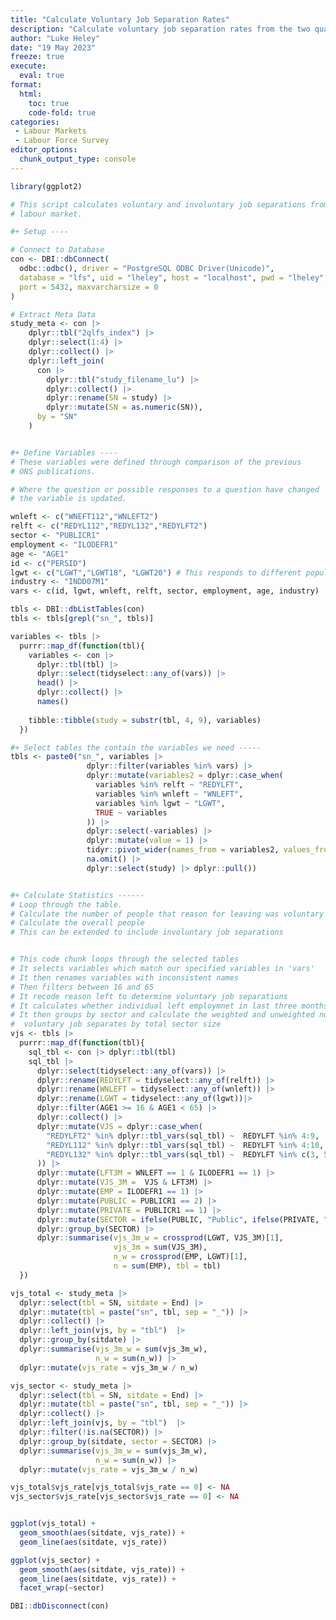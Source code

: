 ```yaml
---
title: "Calculate Voluntary Job Separation Rates"
description: "Calculate voluntary job separation rates from the two quarter labour force survey"
author: "Luke Heley"
date: "19 May 2023"
freeze: true
execute:
  eval: true
format:
  html:
    toc: true
    code-fold: true
categories:
 - Labour Markets
 - Labour Force Survey
editor_options:
  chunk_output_type: console
---
```


```r
library(ggplot2)

# This script calculates voluntary and involuntary job separations from the 
# labour market. 

#+ Setup ----

# Connect to Database
con <- DBI::dbConnect(
  odbc::odbc(), driver = "PostgreSQL ODBC Driver(Unicode)", 
  database = "lfs", uid = "lheley", host = "localhost", pwd = "lheley", 
  port = 5432, maxvarcharsize = 0
)

# Extract Meta Data
study_meta <- con |> 
    dplyr::tbl("2qlfs_index") |>
    dplyr::select(1:4) |>
    dplyr::collect() |>
    dplyr::left_join(
      con |>
        dplyr::tbl("study_filename_lu") |>
        dplyr::collect() |>
        dplyr::rename(SN = study) |>
        dplyr::mutate(SN = as.numeric(SN)),
      by = "SN"
    )


#+ Define Variables ----
# These variables were defined through comparison of the previous
# ONS publications. 

# Where the question or possible responses to a question have changed
# the variable is updated. 

wnleft <- c("WNEFT112","WNLEFT2")
relft <- c("REDYL112","REDYL132","REDYLFT2")
sector <- "PUBLICR1"
employment <- "ILODEFR1"
age <- "AGE1"
id <- c("PERSID")
lgwt <- c("LGWT","LGWT18", "LGWT20") # This responds to different population weights.
industry <- "INDD07M1"
vars <- c(id, lgwt, wnleft, relft, sector, employment, age, industry)

tbls <- DBI::dbListTables(con)
tbls <- tbls[grepl("sn_", tbls)]

variables <- tbls |>
  purrr::map_df(function(tbl){
    variables <- con |>
      dplyr::tbl(tbl) |>
      dplyr::select(tidyselect::any_of(vars)) |>
      head() |>
      dplyr::collect() |>
      names()
    
    tibble::tibble(study = substr(tbl, 4, 9), variables)
  })

#+ Select tables the contain the variables we need -----
tbls <- paste0("sn_", variables |> 
                 dplyr::filter(variables %in% vars) |>
                 dplyr::mutate(variables2 = dplyr::case_when(
                   variables %in% relft ~ "REDYLFT",
                   variables %in% wnleft ~ "WNLEFT",
                   variables %in% lgwt ~ "LGWT",
                   TRUE ~ variables
                 )) |>
                 dplyr::select(-variables) |>
                 dplyr::mutate(value = 1) |>
                 tidyr::pivot_wider(names_from = variables2, values_from = value)  |>
                 na.omit() |>
                 dplyr::select(study) |> dplyr::pull())


#+ Calculate Statistics ------
# Loop through the table. 
# Calculate the number of people that reason for leaving was voluntary separation
# Calculate the overall people
# This can be extended to include involuntary job separations


# This code chunk loops through the selected tables
# It selects variables which match our specified variables in 'vars'
# It then renames variables with inconsistent names
# Then filters between 16 and 65
# It recode reason left to determine voluntary job separations
# It calculates whether individual left employmnet in last three months
# It then groups by sector and calculate the weighted and unweighted number of 
#  voluntary job separates by total sector size
vjs <- tbls |>
  purrr::map_df(function(tbl){
    sql_tbl <- con |> dplyr::tbl(tbl) 
    sql_tbl |>
      dplyr::select(tidyselect::any_of(vars)) |>
      dplyr::rename(REDYLFT = tidyselect::any_of(relft)) |>
      dplyr::rename(WNLEFT = tidyselect::any_of(wnleft)) |>
      dplyr::rename(LGWT = tidyselect::any_of(lgwt))|>
      dplyr::filter(AGE1 >= 16 & AGE1 < 65) |>
      dplyr::collect() |>
      dplyr::mutate(VJS = dplyr::case_when(
        "REDYLFT2" %in% dplyr::tbl_vars(sql_tbl) ~  REDYLFT %in% 4:9,
        "REDYL112" %in% dplyr::tbl_vars(sql_tbl) ~  REDYLFT %in% 4:10,
        "REDYL132" %in% dplyr::tbl_vars(sql_tbl) ~  REDYLFT %in% c(3, 5:11)
      )) |>
      dplyr::mutate(LFT3M = WNLEFT == 1 & ILODEFR1 == 1) |> 
      dplyr::mutate(VJS_3M =  VJS & LFT3M) |>
      dplyr::mutate(EMP = ILODEFR1 == 1) |>
      dplyr::mutate(PUBLIC = PUBLICR1 == 2) |>
      dplyr::mutate(PRIVATE = PUBLICR1 == 1) |>
      dplyr::mutate(SECTOR = ifelse(PUBLIC, "Public", ifelse(PRIVATE, "Private", NA))) |>
      dplyr::group_by(SECTOR) |>
      dplyr::summarise(vjs_3m_w = crossprod(LGWT, VJS_3M)[1],
                       vjs_3m = sum(VJS_3M),
                       n_w = crossprod(EMP, LGWT)[1],
                       n = sum(EMP), tbl = tbl)
  })

vjs_total <- study_meta |> 
  dplyr::select(tbl = SN, sitdate = End) |>
  dplyr::mutate(tbl = paste("sn", tbl, sep = "_")) |>
  dplyr::collect() |>
  dplyr::left_join(vjs, by = "tbl")  |>
  dplyr::group_by(sitdate) |>
  dplyr::summarise(vjs_3m_w = sum(vjs_3m_w),
                   n_w = sum(n_w)) |>
  dplyr::mutate(vjs_rate = vjs_3m_w / n_w) 

vjs_sector <- study_meta |> 
  dplyr::select(tbl = SN, sitdate = End) |>
  dplyr::mutate(tbl = paste("sn", tbl, sep = "_")) |>
  dplyr::collect() |>
  dplyr::left_join(vjs, by = "tbl")  |>
  dplyr::filter(!is.na(SECTOR)) |>
  dplyr::group_by(sitdate, sector = SECTOR) |>
  dplyr::summarise(vjs_3m_w = sum(vjs_3m_w),
                   n_w = sum(n_w)) |>
  dplyr::mutate(vjs_rate = vjs_3m_w / n_w) 

vjs_total$vjs_rate[vjs_total$vjs_rate == 0] <- NA
vjs_sector$vjs_rate[vjs_sector$vjs_rate == 0] <- NA


ggplot(vjs_total) + 
  geom_smooth(aes(sitdate, vjs_rate)) +
  geom_line(aes(sitdate, vjs_rate))

ggplot(vjs_sector) +
  geom_smooth(aes(sitdate, vjs_rate)) +
  geom_line(aes(sitdate, vjs_rate)) +
  facet_wrap(~sector)

DBI::dbDisconnect(con)

```
